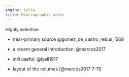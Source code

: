 ```yaml
---
engine: julia
title: Bibliographic notes
---
```


Highly selective

-   near-primary source @gomez_de_castro_rebus_1569

<!-- -->

-   a recent general introduction: @marcos2017

-   still useful: @lyell1917

-   layout of the volumes [@marcos2017 7-11]